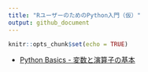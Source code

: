 ```yaml
---
title: "RユーザーのためのPython入門（仮）"
output: github_document
---
```


```r
knitr::opts_chunk$set(echo = TRUE)
```

* [Python Basics - 変数と演算子の基本](https://k-metrics.github.io/python/basics.html)
